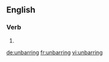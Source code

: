 ==English==

===Verb===
{{head|en}}

# {{present participle of|unbar}}

[[de:unbarring]]
[[fr:unbarring]]
[[vi:unbarring]]